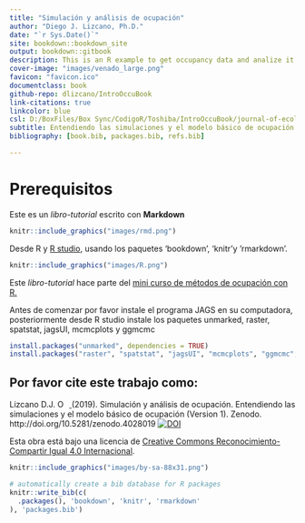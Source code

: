 ```yaml
--- 
title: "Simulación y análisis de ocupación"
author: "Diego J. Lizcano, Ph.D."
date: "`r Sys.Date()`"
site: bookdown::bookdown_site
output: bookdown::gitbook
description: This is an R example to get occupancy data and analize it.
cover-image: "images/venado_large.png"
favicon: "favicon.ico"
documentclass: book
github-repo: dlizcano/IntroOccuBook
link-citations: true
linkcolor: blue
csl: D:/BoxFiles/Box Sync/CodigoR/Toshiba/IntroOccuBook/journal-of-ecology.csl
subtitle: Entendiendo las simulaciones y el modelo básico de ocupación
bibliography: [book.bib, packages.bib, refs.bib]

---
```


# Prerequisitos

Este es un _libro-tutorial_ escrito con **Markdown** 

```r
knitr::include_graphics("images/rmd.png")
```


Desde  R y [R studio](https://www.rstudio.com/), usando los paquetes 'bookdown', 'knitr'y 'rmarkdown'.

```r
knitr::include_graphics("images/R.png")
```


Este _libro-tutorial_ hace parte del [mini curso de métodos de ocupación con R.](http://dlizcano.github.io/2016/06/24/Abundancia-y-metodos-de-ocupacion.html)

Antes de comenzar por favor instale el programa JAGS en su computadora, posteriormente desde R studio instale los paquetes unmarked, raster, spatstat, jagsUI, mcmcplots y ggmcmc

```r
install.packages("unmarked", dependencies = TRUE)
install.packages("raster", "spatstat", "jagsUI", "mcmcplots", "ggmcmc", dependencies = TRUE)
```


## Por favor cite este trabajo como: 

Lizcano D.J.
  <a itemprop="sameAs" content="https://orcid.org/0000-0002-9648-0576" href="https://orcid.org/0000-0002-9648-0576" target="orcid.widget" rel="me noopener noreferrer" style="horizontal-align:left;">
  <img src="https://orcid.org/sites/default/files/images/orcid_16x16.png" style="width:1em;margin-right:.5em;" alt="ORCID iD icon">
  </a> (2019). Simulación y análisis de ocupación. Entendiendo las simulaciones y el modelo básico de ocupación (Version 1). Zenodo. http://doi.org/10.5281/zenodo.4028019  [![DOI](https://zenodo.org/badge/DOI/10.5281/zenodo.4028019.svg)](https://doi.org/10.5281/zenodo.4028019)



Esta obra está bajo una licencia de [Creative Commons Reconocimiento-Compartir Igual 4.0 Internacional](https://creativecommons.org/licenses/by-sa/4.0/deed.es).

```r
knitr::include_graphics("images/by-sa-88x31.png")
```


```r
# automatically create a bib database for R packages
knitr::write_bib(c(
  .packages(), 'bookdown', 'knitr', 'rmarkdown'
), 'packages.bib')
```
